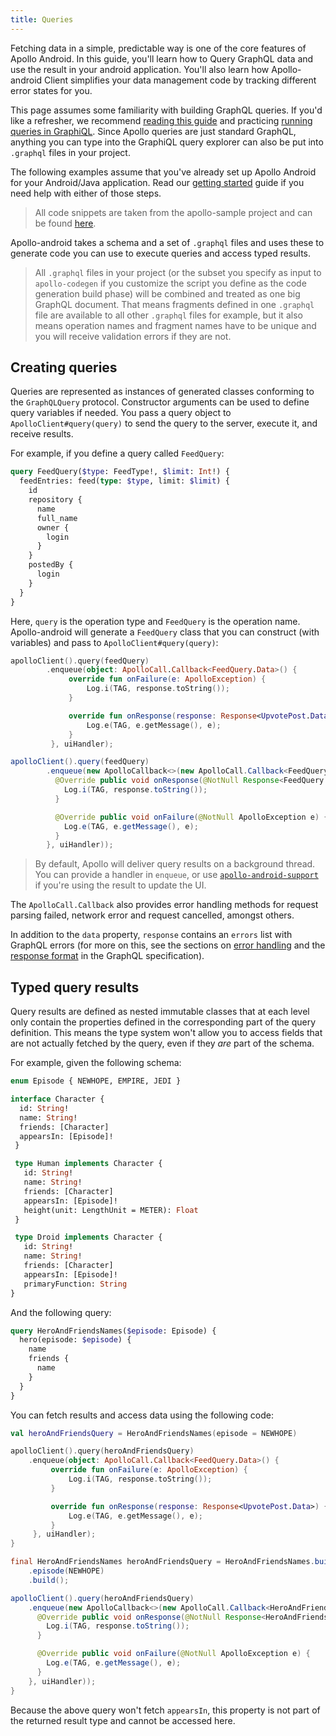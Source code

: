 ```yaml
---
title: Queries
---
```



Fetching data in a simple, predictable way is one of the core features of Apollo Android. In this guide, you'll learn how to Query GraphQL data and use the result in your android application.
You'll also learn how Apollo-android Client simplifies your data management code by tracking different error states for you.

This page assumes some familiarity with building GraphQL queries. If you'd like a refresher, we recommend [reading this guide](http://graphql.org/learn/queries/) and practicing [running queries in GraphiQL](https://graphql.github.io/swapi-graphql/).
Since Apollo queries are just standard GraphQL, anything you can type into the GraphiQL query explorer can also be put into `.graphql` files in your project.

The following examples assume that you've already set up Apollo Android for your Android/Java application. Read our [getting started](/essentials/get-started/) guide if you need help with either of those steps.

> All code snippets are taken from the apollo-sample project and can be found [here](https://github.com/apollographql/apollo-android/tree/master/apollo-sample).

Apollo-android takes a schema and a set of `.graphql` files and uses these to generate code you can use to execute queries and access typed results.

> All `.graphql` files in your project (or the subset you specify as input to `apollo-codegen` if you customize the script you define as the code generation build phase) will be combined and treated as one big GraphQL document. That means fragments defined in one `.graphql` file are available to all other `.graphql` files for example, but it also means operation names and fragment names have to be unique and you will receive validation errors if they are not.

## Creating queries

Queries are represented as instances of generated classes conforming to the `GraphQLQuery` protocol. Constructor arguments can be used to define query variables if needed.
You pass a query object to `ApolloClient#query(query)` to send the query to the server, execute it, and receive results.

For example, if you define a query called `FeedQuery`:

```graphql
query FeedQuery($type: FeedType!, $limit: Int!) {
  feedEntries: feed(type: $type, limit: $limit) {
    id
    repository {
      name
      full_name
      owner {
        login
      }
    }
    postedBy {
      login
    }
  }
}
```

Here, `query` is the operation type and `FeedQuery` is the operation name.
Apollo-android will generate a `FeedQuery` class that you can construct (with variables) and pass to `ApolloClient#query(query)`:

<MultiCodeBlock>

```kotlin
apolloClient().query(feedQuery)
        .enqueue(object: ApolloCall.Callback<FeedQuery.Data>() {
             override fun onFailure(e: ApolloException) {
                 Log.i(TAG, response.toString());
             }

             override fun onResponse(response: Response<UpvotePost.Data>) {
                 Log.e(TAG, e.getMessage(), e);
             }
         }, uiHandler);
```

```java
apolloClient().query(feedQuery)
        .enqueue(new ApolloCallback<>(new ApolloCall.Callback<FeedQuery.Data>() {
          @Override public void onResponse(@NotNull Response<FeedQuery.Data> response) {
            Log.i(TAG, response.toString());
          }

          @Override public void onFailure(@NotNull ApolloException e) {
            Log.e(TAG, e.getMessage(), e);
          }
        }, uiHandler));
```

</MultiCodeBlock>

> By default, Apollo will deliver query results on a background thread. You can provide a handler in `enqueue`, or use [`apollo-android-support`](https://github.com/apollographql/apollo-android/tree/master/apollo-android-support) if you're using the result to update the UI.

The `ApolloCall.Callback` also provides error handling methods for request parsing failed, network error and request cancelled, amongst others.

In addition to the `data` property, `response` contains an `errors` list with GraphQL errors (for more on this, see the sections on [error handling](https://facebook.github.io/graphql/#sec-Error-handling) and the [response format](https://facebook.github.io/graphql/#sec-Response-Format) in the GraphQL specification).

## Typed query results

Query results are defined as nested immutable classes that at each level only contain the properties defined in the corresponding part of the query definition. 
This means the type system won't allow you to access fields that are not actually fetched by the query, even if they *are* part of the schema.

For example, given the following schema:

```graphql
enum Episode { NEWHOPE, EMPIRE, JEDI }

interface Character {
  id: String!
  name: String!
  friends: [Character]
  appearsIn: [Episode]!
 }

 type Human implements Character {
   id: String!
   name: String!
   friends: [Character]
   appearsIn: [Episode]!
   height(unit: LengthUnit = METER): Float
 }

 type Droid implements Character {
   id: String!
   name: String!
   friends: [Character]
   appearsIn: [Episode]!
   primaryFunction: String
}
```

And the following query:

```graphql
query HeroAndFriendsNames($episode: Episode) {
  hero(episode: $episode) {
    name
    friends {
      name
    }
  }
}
```

You can fetch results and access data using the following code:

<MultiCodeBlock>

```kotlin
val heroAndFriendsQuery = HeroAndFriendsNames(episode = NEWHOPE)

apolloClient().query(heroAndFriendsQuery)
    .enqueue(object: ApolloCall.Callback<FeedQuery.Data>() {
         override fun onFailure(e: ApolloException) {
             Log.i(TAG, response.toString());
         }

         override fun onResponse(response: Response<UpvotePost.Data>) {
             Log.e(TAG, e.getMessage(), e);
         }
     }, uiHandler);
}
```

```java
final HeroAndFriendsNames heroAndFriendsQuery = HeroAndFriendsNames.builder()
    .episode(NEWHOPE)
    .build();

apolloClient().query(heroAndFriendsQuery)
    .enqueue(new ApolloCallback<>(new ApolloCall.Callback<HeroAndFriendsNames.Data>() {
      @Override public void onResponse(@NotNull Response<HeroAndFriendsNames.Data> response) {
        Log.i(TAG, response.toString());
      }

      @Override public void onFailure(@NotNull ApolloException e) {
        Log.e(TAG, e.getMessage(), e);
      }
    }, uiHandler));
}
```

</MultiCodeBlock>

Because the above query won't fetch `appearsIn`, this property is not part of the returned result type and cannot be accessed here.

